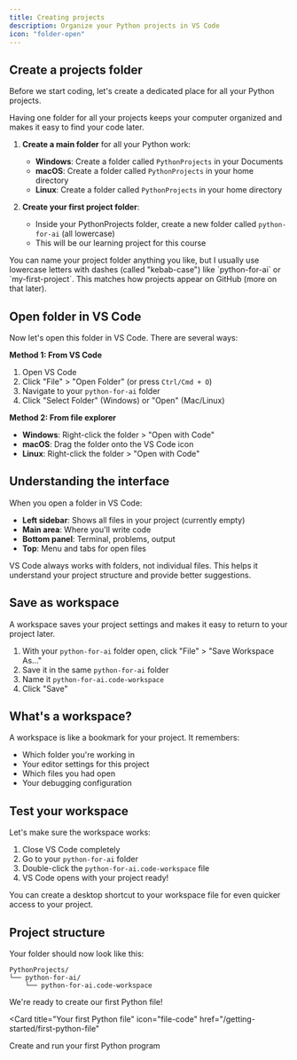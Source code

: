 ```yaml
---
title: Creating projects
description: Organize your Python projects in VS Code
icon: "folder-open"
---
```


## Create a projects folder

Before we start coding, let's create a dedicated place for all your Python projects.

<Tip>
  Having one folder for all your projects keeps your computer organized and makes it easy to find your code later.
</Tip>

1. **Create a main folder** for all your Python work:
   - **Windows**: Create a folder called `PythonProjects` in your Documents
   - **macOS**: Create a folder called `PythonProjects` in your home directory
   - **Linux**: Create a folder called `PythonProjects` in your home directory

2. **Create your first project folder**:
   - Inside your PythonProjects folder, create a new folder called `python-for-ai` (all lowercase)
   - This will be our learning project for this course

<Note>
  You can name your project folder anything you like, but I usually use lowercase letters with dashes (called "kebab-case") like `python-for-ai` or `my-first-project`. This matches how projects appear on GitHub (more on that later).
</Note>

## Open folder in VS Code

Now let's open this folder in VS Code. There are several ways:

**Method 1: From VS Code**
1. Open VS Code
2. Click "File" > "Open Folder" (or press `Ctrl/Cmd + O`)
3. Navigate to your `python-for-ai` folder
4. Click "Select Folder" (Windows) or "Open" (Mac/Linux)

**Method 2: From file explorer**
- **Windows**: Right-click the folder > "Open with Code"
- **macOS**: Drag the folder onto the VS Code icon
- **Linux**: Right-click the folder > "Open with Code"

## Understanding the interface

When you open a folder in VS Code:

- **Left sidebar**: Shows all files in your project (currently empty)
- **Main area**: Where you'll write code
- **Bottom panel**: Terminal, problems, output
- **Top**: Menu and tabs for open files

<Note>
  VS Code always works with folders, not individual files. This helps it understand your project structure and provide better suggestions.
</Note>

## Save as workspace

A workspace saves your project settings and makes it easy to return to your project later.

1. With your `python-for-ai` folder open, click "File" > "Save Workspace As..."
2. Save it in the same `python-for-ai` folder
3. Name it `python-for-ai.code-workspace`
4. Click "Save"

## What's a workspace?

A workspace is like a bookmark for your project. It remembers:
- Which folder you're working in
- Your editor settings for this project
- Which files you had open
- Your debugging configuration

## Test your workspace

Let's make sure the workspace works:

1. Close VS Code completely
2. Go to your `python-for-ai` folder
3. Double-click the `python-for-ai.code-workspace` file
4. VS Code opens with your project ready!

<Tip>
  You can create a desktop shortcut to your workspace file for even quicker access to your project.
</Tip>

## Project structure

Your folder should now look like this:
```
PythonProjects/
└── python-for-ai/
    └── python-for-ai.code-workspace
```

We're ready to create our first Python file!

<Card
  title="Your first Python file"
  icon="file-code"
  href="/getting-started/first-python-file"
>
  Create and run your first Python program
</Card>